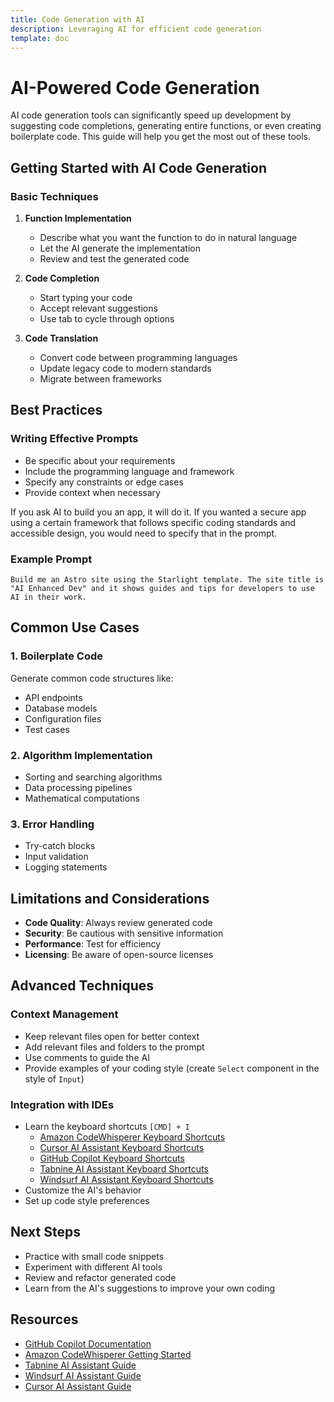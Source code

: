 ```yaml
---
title: Code Generation with AI
description: Leveraging AI for efficient code generation
template: doc
---
```


# AI-Powered Code Generation

AI code generation tools can significantly speed up development by suggesting code completions, generating entire functions, or even creating boilerplate code. This guide will help you get the most out of these tools.

## Getting Started with AI Code Generation

### Basic Techniques

1. **Function Implementation**
   - Describe what you want the function to do in natural language
   - Let the AI generate the implementation
   - Review and test the generated code

2. **Code Completion**
   - Start typing your code
   - Accept relevant suggestions
   - Use tab to cycle through options

3. **Code Translation**
   - Convert code between programming languages
   - Update legacy code to modern standards
   - Migrate between frameworks

## Best Practices

### Writing Effective Prompts

- Be specific about your requirements
- Include the programming language and framework
- Specify any constraints or edge cases
- Provide context when necessary

If you ask AI to build you an app, it will do it. If you wanted a secure app using a certain framework that follows specific coding standards and accessible design, you would need to specify that in the prompt. 

### Example Prompt

```
Build me an Astro site using the Starlight template. The site title is "AI Enhanced Dev" and it shows guides and tips for developers to use AI in their work.
```

## Common Use Cases

### 1. Boilerplate Code
Generate common code structures like:
- API endpoints
- Database models
- Configuration files
- Test cases

### 2. Algorithm Implementation
- Sorting and searching algorithms
- Data processing pipelines
- Mathematical computations

### 3. Error Handling
- Try-catch blocks
- Input validation
- Logging statements

## Limitations and Considerations

- **Code Quality**: Always review generated code
- **Security**: Be cautious with sensitive information
- **Performance**: Test for efficiency
- **Licensing**: Be aware of open-source licenses

## Advanced Techniques

### Context Management
- Keep relevant files open for better context
- Add relevant files and folders to the prompt
- Use comments to guide the AI
- Provide examples of your coding style (create `Select` component in the style of `Input`)

### Integration with IDEs
- Learn the keyboard shortcuts `[CMD] + I` 
   - [Amazon CodeWhisperer Keyboard Shortcuts](https://aws.amazon.com/codewhisperer/keyboard-shortcuts)
   - [Cursor AI Assistant Keyboard Shortcuts](https://cursor.sh/docs/ai-assistant/keyboard-shortcuts)
   - [GitHub Copilot Keyboard Shortcuts](https://docs.github.com/en/copilot/using-github-copilot/keyboard-shortcuts)
   - [Tabnine AI Assistant Keyboard Shortcuts](https://www.tabnine.com/ai-code-assistant/keyboard-shortcuts)
   - [Windsurf AI Assistant Keyboard Shortcuts](https://windsurf.dev/ai-assistant/keyboard-shortcuts/)
- Customize the AI's behavior
- Set up code style preferences

## Next Steps

- Practice with small code snippets
- Experiment with different AI tools
- Review and refactor generated code
- Learn from the AI's suggestions to improve your own coding

## Resources

- [GitHub Copilot Documentation](https://docs.github.com/en/copilot)
- [Amazon CodeWhisperer Getting Started](https://aws.amazon.com/codewhisperer/)
- [Tabnine AI Assistant Guide](https://www.tabnine.com/ai-code-assistant)
- [Windsurf AI Assistant Guide](https://windsurf.dev/ai-assistant/)
- [Cursor AI Assistant Guide](https://cursor.sh/docs/ai-assistant)

